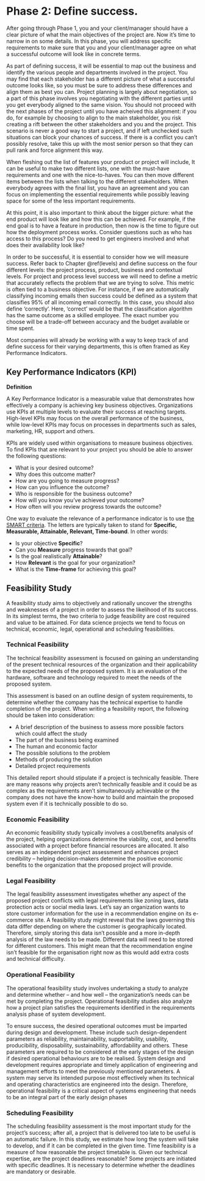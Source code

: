 # Phase 2: Define success.
After going through Phase 1, you and your client/manager should have a clear picture of what the main objectives of the project are. Now it’s time to narrow in on some details. In this phase, you will address specific requirements to make sure that you and your client/manager agree on what a successful outcome will look like in concrete terms.

As part of defining success, it will be essential to map out the business and identify the various people and departments involved in the project. You may find that each stakeholder has a different picture of what a successful outcome looks like, so you must be sure to address these differences and align them as best you can. Project planning is largely about negotiation, so a part of this phase involves you negotiating with the different parties until you get everybody aligned to the same vision. You should not proceed with the next phases of the project until you have acheived this alignment: if you do, for example by choosing to align to the main stakeholder, you risk creating a rift between the other stakeholders and you and the project. This scenario is never a good way to start a project, and if left unchecked such situations can block your chances of success. If there is a conflict you can’t possibly resolve, take this up with the most senior person so that they can pull rank and force alignment this way.

When fleshing out the list of features your product or project will include, It can be useful to make two different lists, one with the must-have requirements and one with the nice-to-haves. You can then move different items between the lists when talking to the different stakeholders. When everybody agrees with the final list, you have an agreement and you can focus on implementing the essential requirements while possibly leaving space for some of the less important requirements. 

At this point, it is also important to think about the bigger picture: what the end product will look like and how this can be achieved. For example, if the end goal is to have a feature in production, then now is the time to figure out how the deployment process works. Consider questions such as who has access to this process? Do you need to get engineers involved and what does their availability look like?

In order to be successful, it is essential to consider how we will measure success. Refer back to Chapter \@ref(levels) and define success on the four different levels: the project process, product, business and contextual levels. For project and process level success we will need to define a metric that accurately reflects the problem that we are trying to solve. This metric is often tied to a business objective. For instance, if we are automatically classifying incoming emails then success could be defined as a system that classifies 95% of all incoming email correctly. In this case, you should also define ‘correctly’. Here,  ‘correct’ would be that the classification algorithm has the same outcome as a skilled employee. The exact number you choose will be a trade-off between accuracy and the budget available or time spent. 

Most companies will already be working with a way to keep track of and define success for their varying departments, this is often framed as Key Performance Indicators.

## Key Performance Indicators (KPI){#KPIs}

<div class="infobox">
**Definition**

A Key Performance Indicator is a measurable value that demonstrates how effectively a company is achieving key business objectives. Organizations use KPIs at multiple levels to evaluate their success at reaching targets. High-level KPIs may focus on the overall performance of the business, while low-level KPIs may focus on processes in departments such as sales, marketing, HR, support and others.
</div>

KPIs are widely used within organisations to measure business objectives. To find KPIs that are relevant to your project you should be able to answer the following questions:

- What is your desired outcome?
- Why does this outcome matter?
- How are you going to measure progress?
- How can you influence the outcome?
- Who is responsible for the business outcome?
- How will you know you’ve achieved your outcome?
- How often will you review progress towards the outcome?

One way to evaluate the relevance of a performance indicator is to use [the SMART criteria](http://en.wikipedia.org/wiki/SMART_criteria){target="_blank"}. The letters are typically taken to stand for **Specific, Measurable, Attainable, Relevant, Time-bound**. In other words:

- Is your objective **Specific**?
- Can you **Measure** progress towards that goal?
- Is the goal realistically **Attainable**?
- How **Relevant** is the goal for your organization?
- What is the **Time-frame** for achieving this goal?
 
## Feasibility Study
A feasibility study aims to objectively and rationally uncover the strengths and weaknesses of a project in order to assess the likelihood of its success. In its simplest terms, the two criteria to judge feasibility are cost required and value to be attained. For data science projects we tend to focus on technical, economic, legal, operational and scheduling feasibilities. 

### Technical Feasibility
The technical feasibility assessment is focused on gaining an understanding of the present technical resources of the organization and their applicability to the expected needs of the proposed system. It is an evaluation of the hardware, software and technology required to meet the needs of the proposed system.

This assessment is based on an outline design of system requirements, to determine whether the company has the technical expertise to handle completion of the project. When writing a feasibility report, the following should be taken into consideration:

- A brief description of the business to assess more possible factors which could affect the study
- The part of the business being examined
- The human and economic factor
- The possible solutions to the problem
- Methods of producing the solution
- Detailed project requirements

This detailed report should stipulate if a project is technically feasible. There are many reasons why projects aren’t technically feasible and it could be as complex as the requirements aren’t simultaneously achievable or the company does not have the know-how to build and maintain the proposed system even if it is technically possible to do so.

### Economic Feasibility 
An economic feasibility study typically involves a cost/benefits analysis of the project, helping organizations determine the viability, cost, and benefits associated with a project before financial resources are allocated. It also
serves as an independent project assessment and enhances project
credibility -- helping decision-makers determine the positive economic benefits to the organization that the proposed project will provide.

### Legal Feasibility
The legal feasibility assessment investigates whether any aspect of the proposed project conflicts with legal requirements like zoning laws, data protection acts or social media laws. Let’s say an organization wants to store customer information for the use in a recommendation engine on its e-commerce site.  A feasibility study might reveal that the laws governing this data differ depending on where the customer is geographically located. Therefore, simply storing this data isn’t possible and a more in-depth analysis of the law needs to be made. Different data will need to be stored for different customers. This might mean that the recommendation engine isn’t feasible for the organisation right now as this would add extra costs and technical difficulty. 

### Operational Feasibility
The operational feasibility study involves undertaking a study to analyze and determine whether -- and how well -- the organization’s needs can be met by completing the project. Operational feasibility studies also analyze how a project plan satisfies the requirements identified in the requirements analysis phase of system development.

To ensure success, the desired operational outcomes must be imparted during design and development. These include such design-dependent parameters as reliability, maintainability, supportability, usability, producibility, disposability, sustainability, affordability and others. These parameters are required to be considered at the early stages of the design if desired operational behaviours are to be realised. System design and development requires appropriate and timely application of engineering and management efforts to meet the previously mentioned parameters. A system may serve its intended purpose most effectively when its technical and operating characteristics are engineered into the design. Therefore, operational feasibility is a critical aspect of systems engineering that needs to be an integral part of the early design phases

### Scheduling Feasibility
The scheduling feasibility assessment is the most important study for the project’s success; after all, a project that is delivered too late to be useful is an automatic failure. In this study, we estimate how long the system will take to develop, and if it can be completed in the given time. Time feasibility is a measure of how reasonable the project timetable is. Given our technical expertise, are the project deadlines reasonable? Some projects are initiated with specific deadlines. It is necessary to determine whether the deadlines are mandatory or desirable.
